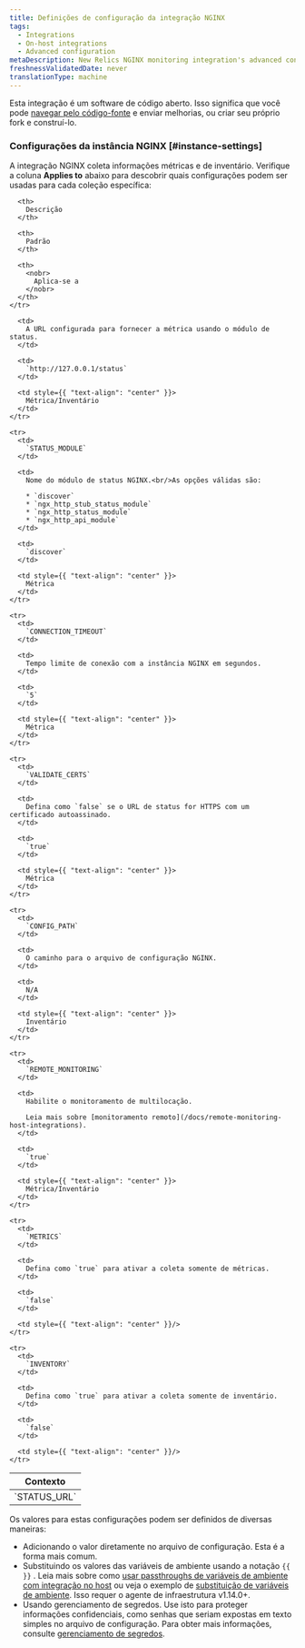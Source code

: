 ```yaml
---
title: Definições de configuração da integração NGINX
tags:
  - Integrations
  - On-host integrations
  - Advanced configuration
metaDescription: New Relics NGINX monitoring integration's advanced configuration
freshnessValidatedDate: never
translationType: machine
---
```


Esta integração é um software de código aberto. Isso significa que você pode [navegar pelo código-fonte](https://github.com/newrelic/nri-nginx) e enviar melhorias, ou criar seu próprio fork e construí-lo.

### Configurações da instância NGINX [#instance-settings]

A integração NGINX coleta informações métricas e de inventário. Verifique a coluna <DoNotTranslate>**Applies to**</DoNotTranslate> abaixo para descobrir quais configurações podem ser usadas para cada coleção específica:

<table>
  <thead>
    <tr>
      <th style={{ width: "200px" }}>
        Contexto
      </th>

      <th>
        Descrição
      </th>

      <th>
        Padrão
      </th>

      <th>
        <nobr>
          Aplica-se a
        </nobr>
      </th>
    </tr>
  </thead>

  <tbody>
    <tr>
      <td>
        `STATUS_URL`
      </td>

      <td>
        A URL configurada para fornecer a métrica usando o módulo de status.
      </td>

      <td>
        `http://127.0.0.1/status`
      </td>

      <td style={{ "text-align": "center" }}>
        Métrica/Inventário
      </td>
    </tr>

    <tr>
      <td>
        `STATUS_MODULE`
      </td>

      <td>
        Nome do módulo de status NGINX.<br/>As opções válidas são:

        * `discover`
        * `ngx_http_stub_status_module`
        * `ngx_http_status_module`
        * `ngx_http_api_module`
      </td>

      <td>
        `discover`
      </td>

      <td style={{ "text-align": "center" }}>
        Métrica
      </td>
    </tr>

    <tr>
      <td>
        `CONNECTION_TIMEOUT`
      </td>

      <td>
        Tempo limite de conexão com a instância NGINX em segundos.
      </td>

      <td>
        `5`
      </td>

      <td style={{ "text-align": "center" }}>
        Métrica
      </td>
    </tr>

    <tr>
      <td>
        `VALIDATE_CERTS`
      </td>

      <td>
        Defina como `false` se o URL de status for HTTPS com um certificado autoassinado.
      </td>

      <td>
        `true`
      </td>

      <td style={{ "text-align": "center" }}>
        Métrica
      </td>
    </tr>

    <tr>
      <td>
        `CONFIG_PATH`
      </td>

      <td>
        O caminho para o arquivo de configuração NGINX.
      </td>

      <td>
        N/A
      </td>

      <td style={{ "text-align": "center" }}>
        Inventário
      </td>
    </tr>

    <tr>
      <td>
        `REMOTE_MONITORING`
      </td>

      <td>
        Habilite o monitoramento de multilocação.

        Leia mais sobre [monitoramento remoto](/docs/remote-monitoring-host-integrations).
      </td>

      <td>
        `true`
      </td>

      <td style={{ "text-align": "center" }}>
        Métrica/Inventário
      </td>
    </tr>

    <tr>
      <td>
        `METRICS`
      </td>

      <td>
        Defina como `true` para ativar a coleta somente de métricas.
      </td>

      <td>
        `false`
      </td>

      <td style={{ "text-align": "center" }}/>
    </tr>

    <tr>
      <td>
        `INVENTORY`
      </td>

      <td>
        Defina como `true` para ativar a coleta somente de inventário.
      </td>

      <td>
        `false`
      </td>

      <td style={{ "text-align": "center" }}/>
    </tr>
  </tbody>
</table>

Os valores para estas configurações podem ser definidos de diversas maneiras:

* Adicionando o valor diretamente no arquivo de configuração. Esta é a forma mais comum.
* Substituindo os valores das variáveis de ambiente usando a notação `{{ }}` . Leia mais sobre como [usar passthroughs de variáveis de ambiente com integração no host](/docs/infrastructure/install-infrastructure-agent/configuration/configure-infrastructure-agent/#passthrough) ou veja o exemplo de [substituição de variáveis de ambiente](/docs/infrastructure/host-integrations/host-integrations-list/elasticsearch/elasticsearch-integration#envvar-replacement). <Callout variant="important">Isso requer o agente de infraestrutura v1.14.0+.</Callout>
* Usando gerenciamento de segredos. Use isto para proteger informações confidenciais, como senhas que seriam expostas em texto simples no arquivo de configuração. Para obter mais informações, consulte [gerenciamento de segredos](/docs/integrations/host-integrations/installation/secrets-management).
